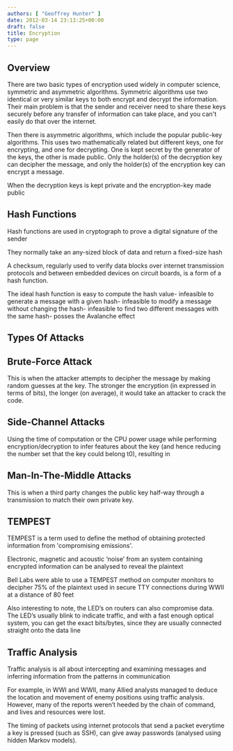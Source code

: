 ```yaml
---
authors: [ "Geoffrey Hunter" ]
date: 2012-03-14 23:13:25+00:00
draft: false
title: Encryption
type: page
---
```


## Overview

There are two basic types of encryption used widely in computer science, symmetric and asymmetric algorithms. Symmetric algorithms use two identical or very similar keys to both encrypt and decrypt the information. Their main problem is that the sender and receiver need to share these keys securely before any transfer of information can take place, and you can't easily do that over the internet.

Then there is asymmetric algorithms, which include the popular public-key algorithms. This uses two mathematically related but different keys, one for encrypting, and one for decrypting. One is kept secret by the generator of the keys, the other is made public. Only the holder(s) of the decryption key can decipher the message, and only the holder(s) of the encryption key can encrypt a message.

When the decryption keys is kept private and the encryption-key made public

## Hash Functions

Hash functions are used in cryptograph to prove a digital signature of the sender

They normally take an any-sized block of data and return a fixed-size hash

A checksum, regularly used to verify data blocks over internet transmission protocols and between embedded devices on circuit boards, is a form of a hash function.

The ideal hash function is easy to compute the hash value- infeasible to generate a message with a given hash- infeasible to modify a message without changing the hash- infeasible to find two different messages with the same hash- posses the Avalanche effect

## Types Of Attacks

## Brute-Force Attack

This is when the attacker attempts to decipher the message by making random guesses at the key. The stronger the encryption (in expressed in terms of bits), the longer (on average), it would take an attacker to crack the code.

## Side-Channel Attacks

Using the time of computation or the CPU power usage while performing encryption/decryption to infer features about the key (and hence reducing the number set that the key could belong t0), resulting in

## Man-In-The-Middle Attacks

This is when a third party changes the public key half-way through a transmission to match their own private key.

## TEMPEST

TEMPEST is a term used to define the method of obtaining protected information from 'compromising emissions'.

Electronic, magnetic and acoustic ‘noise’ from an system containing encrypted information can be analysed to reveal the plaintext

Bell Labs were able to use a TEMPEST method on computer monitors to decipher 75% of the plaintext used in secure TTY connections during WWII at a distance of 80 feet

Also interesting to note, the LED’s on routers can also compromise data. The LED’s usually blink to indicate traffic, and with a fast enough optical system, you can get the exact bits/bytes, since they are usually connected straight onto the data line

## Traffic Analysis

Traffic analysis is all about intercepting and examining messages and inferring information from the patterns in communication

For example, in WWI and WWII, many Allied analysts managed to deduce the location and movement of enemy positions using traffic analysis. However, many of the reports weren’t heeded by the chain of command, and lives and resources were lost.

The timing of packets using internet protocols that send a packet everytime a key is pressed (such as SSH), can give away passwords (analysed using hidden Markov models).
